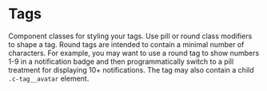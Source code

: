
<Meta of={TagsStories} />

# Tags

Component classes for styling your tags. Use pill or round class modifiers to
shape a tag. Round tags are intended to contain a minimal number of
characters. For example, you may want to use a round tag to show numbers 1-9
in a notification badge and then programmatically switch to a pill treatment
for displaying 10+ notifications. The tag may also contain a child
`.c-tag__avatar` element.

<Canvas>
  <Story of={TagsStories.Default} />
</Canvas>
